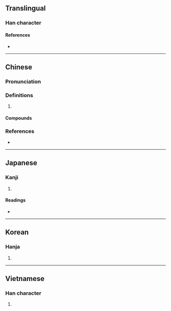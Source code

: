 {{character info/new}}
==Translingual==

===Han character===
{{Han char|rn=31|rad=囗|as=04|sn=7|four=60227|canj=WPHH|ids=⿴囗勿}}

====References====
* {{Han ref|kx=0217.140|dkj=04711|dj=0444.170|hdz=10715.130|uh=56EB|ud=22251|bh=A77A|bd=42874}}

----

==Chinese==
{{zh-forms}}

===Pronunciation===
{{zh-pron
|m=hú
|c=fat1,wat6
|cat=a
}}

===Definitions===
{{zh-hanzi}}

# {{zh-only|囫圇}}

====Compounds====
{{zh-der|囫圇|囫圇吞棗|囫圇睡|囫圇竹|囫圇課|囫圇謎}}

===References===
* {{R:yue:Hanzi}}

----

==Japanese==

===Kanji===
{{ja-kanji|grade=|rs=囗04}}

# {{defn|lang=ja|sort=囗04}}

====Readings====
* {{ja-readings|on=[[こつ]] (kotsu), [[こち]] (kochi)|kun=[[まつたし]] (matsutashi), [[はつきりしない]] (hatsukirishinai)}}

----

==Korean==

===Hanja===
{{ko-hanja|hangeul=홀|rv=hol|mr=hol}}

# {{defn|lang=ko|sort=囗04}}

----

==Vietnamese==

===Han character===
{{vi-hantu|[[hốt]]|rs=囗04}}

# {{defn|lang=vi|sort=囗04}}